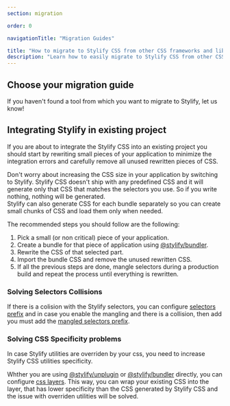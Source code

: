 ```yaml
---
section: migration

order: 0

navigationTitle: "Migration Guides"

title: "How to migrate to Stylify CSS from other CSS frameworks and libraries"
description: "Learn how to easily migrate to Stylify CSS from other CSS frameworks and CSS-in-JS libraries."
---
```


## Choose your migration guide
If you haven't found a tool from which you want to migrate to Stylify, let us know!

<MigrationBlocks />

## Integrating Stylify in existing project
If you are about to integrate the Stylify CSS into an existing project you should start by rewriting small pieces of your application to minimize the integration errors and carefully remove all unused rewritten pieces of CSS.

<Note>Don't worry about increasing the CSS size in your application by switching to Stylify. Stylify CSS doesn't ship with any predefined CSS and it will generate only that CSS that matches the selectors you use. So if you write nothing, nothing will be generated.<br />
Stylify can also generate CSS for each bundle separately so you can create small chunks of CSS and load them only when needed.</Note>

The recommended steps you should follow are the following:
1. Pick a small (or non critical) piece of your application.
2. Create a bundle for that piece of application using [@stylify/bundler](/en/docs/bundler).
3. Rewrite the CSS of that selected part.
4. Import the bundle CSS and remove the unused rewritten CSS.
5. If all the previous steps are done, mangle selectors during a production build and repeat the process until everything is rewritten.

### Solving Selectors Collisions
If there is a colision with the Stylify selectors, you can configure [selectors prefix](/en/docs/stylify/compiler#selectorsprefix) and in case you enable the mangling and there is a collision, then add you must add the [mangled selectors prefix](/en/docs/stylify/compiler#mangleselectors).

### Solving CSS Specificity problems
In case Stylify utilities are overriden by your css, you need to increase Stylify CSS utilities specificity.

Whther you are using [@stylify/unplugin](/en/docs/unplugin) or [@stylify/bundler](/en/docs/bundler) directly, you can configure [css layers](/en/docs/bundler#configuration). This way, you can wrap your existing CSS into the layer, that has lower specificity than the CSS generated by Stylify CSS and the issue with overriden utilities will be solved.


<MigrationPageFooter />
